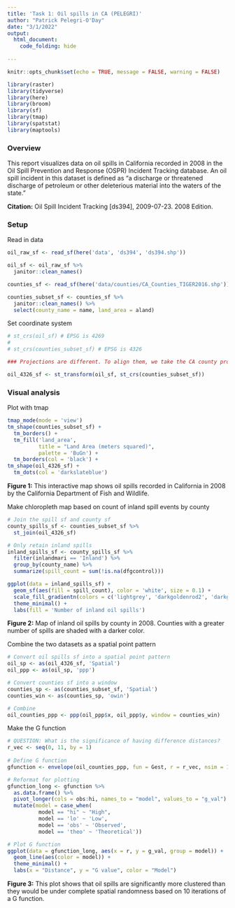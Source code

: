 ```yaml
---
title: 'Task 1: Oil spills in CA (PELEGRI)'
author: "Patrick Pelegri-O'Day"
date: "3/1/2022"
output: 
  html_document:
    code_folding: hide 
  
---
```


```r
knitr::opts_chunk$set(echo = TRUE, message = FALSE, warning = FALSE)

library(raster)
library(tidyverse)
library(here)
library(broom)
library(sf)
library(tmap)
library(spatstat)
library(maptools)
```

### Overview

This report visualizes data on oil spills in California recorded in 2008 in the Oil Spill Prevention and Response (OSPR) Incident Tracking database. An oil spill incident in this dataset is defined as "a discharge or threatened discharge of petroleum or other deleterious material into the waters of the state."

**Citation:** Oil Spill Incident Tracking [ds394], 2009-07-23. 2008 Edition.

### Setup

Read in data
```r
oil_raw_sf <- read_sf(here('data', 'ds394', 'ds394.shp'))

oil_sf <- oil_raw_sf %>% 
  janitor::clean_names()

counties_sf <- read_sf(here('data/counties/CA_Counties_TIGER2016.shp'))

counties_subset_sf <- counties_sf %>% 
  janitor::clean_names() %>% 
  select(county_name = name, land_area = aland)
```

Set coordinate system
```r
# st_crs(oil_sf) # EPSG is 4269
# 
# st_crs(counties_subset_sf) # EPSG is 4326

### Projections are different. To align them, we take the CA county projection and apply it to the oil spill data.

oil_4326_sf <- st_transform(oil_sf, st_crs(counties_subset_sf))
```

### Visual analysis

Plot with tmap
```r
tmap_mode(mode = 'view')
tm_shape(counties_subset_sf) + 
  tm_borders() +
  tm_fill('land_area', 
          title = "Land Area (meters squared)",
          palette = 'BuGn') +
  tm_borders(col = 'black') +
tm_shape(oil_4326_sf) +
  tm_dots(col = 'darkslateblue')
```

**Figure 1:** This interactive map shows oil spills recorded in California in 2008 by the California Department of Fish and Wildlife.

Make chloropleth map based on count of inland spill events by county
```r
# Join the spill sf and county sf
county_spills_sf <- counties_subset_sf %>% 
  st_join(oil_4326_sf)

# Only retain inland spills
inland_spills_sf <- county_spills_sf %>% 
  filter(inlandmari == 'Inland') %>% 
  group_by(county_name) %>% 
  summarize(spill_count = sum(!is.na(dfgcontrol)))

ggplot(data = inland_spills_sf) +
  geom_sf(aes(fill = spill_count), color = 'white', size = 0.1) + 
  scale_fill_gradientn(colors = c('lightgrey', 'darkgoldenrod2', 'darkgoldenrod4')) +
  theme_minimal() + 
  labs(fill = 'Number of inland oil spills')
```

**Figure 2:** Map of inland oil spills by county in 2008. Counties with a greater number of spills are shaded with a darker color.

Combine the two datasets as a spatial point pattern
```r
# Convert oil spills sf into a spatial point pattern
oil_sp <- as(oil_4326_sf, 'Spatial')
oil_ppp <- as(oil_sp, 'ppp')

# Convert counties sf into a window
counties_sp <- as(counties_subset_sf, 'Spatial')
counties_win <- as(counties_sp, 'owin')

# Combine
oil_counties_ppp <- ppp(oil_ppp$x, oil_ppp$y, window = counties_win)
```

Make the G function
```r
# QUESTION: What is the significance of having difference distances?
r_vec <- seq(0, 11, by = 1) 
 
# Define G function
gfunction <- envelope(oil_counties_ppp, fun = Gest, r = r_vec, nsim = 10, nrank = 2) 
```

```r
# Reformat for plotting
gfunction_long <- gfunction %>% 
  as.data.frame() %>% 
  pivot_longer(cols = obs:hi, names_to = "model", values_to = "g_val") %>% 
  mutate(model = case_when(
          model == "hi" ~ "High",
          model == 'lo' ~ 'Low',
          model == 'obs' ~ 'Observed',
          model == 'theo' ~ 'Theoretical'))
```

```r
# Plot G function
ggplot(data = gfunction_long, aes(x = r, y = g_val, group = model)) +
  geom_line(aes(color = model)) +
  theme_minimal() +
  labs(x = "Distance", y = "G value", color = "Model")
```

**Figure 3:** This plot shows that oil spills are significantly more clustered than they would be under complete spatial randomness based on 10 iterations of a G function.